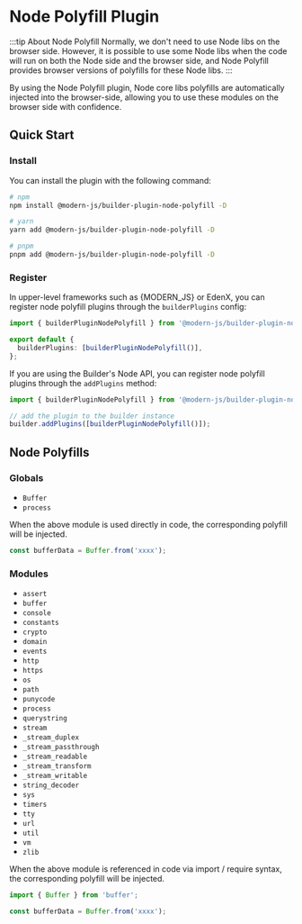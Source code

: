 # Node Polyfill Plugin

:::tip About Node Polyfill
Normally, we don't need to use Node libs on the browser side. However, it is possible to use some Node libs when the code will run on both the Node side and the browser side, and Node Polyfill provides browser versions of polyfills for these Node libs.
:::

By using the Node Polyfill plugin, Node core libs polyfills are automatically injected into the browser-side, allowing you to use these modules on the browser side with confidence.

## Quick Start

### Install

You can install the plugin with the following command:

```bash
# npm
npm install @modern-js/builder-plugin-node-polyfill -D

# yarn
yarn add @modern-js/builder-plugin-node-polyfill -D

# pnpm
pnpm add @modern-js/builder-plugin-node-polyfill -D
```

### Register

In upper-level frameworks such as {MODERN_JS} or EdenX, you can register node polyfill plugins through the `builderPlugins` config:

```ts
import { builderPluginNodePolyfill } from '@modern-js/builder-plugin-node-polyfill';

export default {
  builderPlugins: [builderPluginNodePolyfill()],
};
```

If you are using the Builder's Node API, you can register node polyfill plugins through the `addPlugins` method:

```js
import { builderPluginNodePolyfill } from '@modern-js/builder-plugin-node-polyfill';

// add the plugin to the builder instance
builder.addPlugins([builderPluginNodePolyfill()]);
```

## Node Polyfills

### Globals

- `Buffer`
- `process`

When the above module is used directly in code, the corresponding polyfill will be injected.

```ts
const bufferData = Buffer.from('xxxx');
```

### Modules

- `assert`
- `buffer`
- `console`
- `constants`
- `crypto`
- `domain`
- `events`
- `http`
- `https`
- `os`
- `path`
- `punycode`
- `process`
- `querystring`
- `stream`
- `_stream_duplex`
- `_stream_passthrough`
- `_stream_readable`
- `_stream_transform`
- `_stream_writable`
- `string_decoder`
- `sys`
- `timers`
- `tty`
- `url`
- `util`
- `vm`
- `zlib`

When the above module is referenced in code via import / require syntax, the corresponding polyfill will be injected.

```ts
import { Buffer } from 'buffer';

const bufferData = Buffer.from('xxxx');
```
